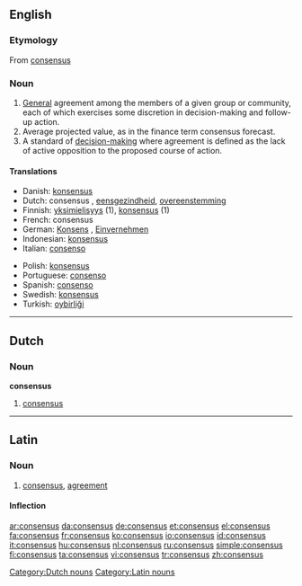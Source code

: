 {{wikipedia}}
==English==

===Etymology===
From {{etyl|la}} [[consensus]]

===Noun===
{{en-noun|es}}

# [[general#Adjective|General]] agreement among the members of a given group or community, each of which exercises some discretion in decision-making and follow-up action.
# Average projected value, as in the finance term consensus forecast.
# A standard of [[w:Decision making#Decision making in social setting|decision-making]] where agreement is defined as the lack of active opposition to the proposed course of action.

====Translations====
{{top}}
* Danish: [[konsensus]]
* Dutch: consensus {{m}}, [[eensgezindheid]], [[overeenstemming]]
* Finnish: [[yksimielisyys]] (1), [[konsensus]] (1)
* French: consensus {{m}}
* German: [[Konsens]] {{m}}, [[Einvernehmen]] {{n}}
* Indonesian: [[konsensus]]
* Italian: [[consenso]] {{m}}
{{mid}}
* Polish: [[konsensus]] {{m}}
* Portuguese: [[consenso]] {{m}}
* Spanish: [[consenso]] {{m}}
* Swedish: [[konsensus]]
* Turkish: [[oybirliği]]
{{bottom}}

----

==Dutch==

===Noun===
'''consensus''' {{m}}

# [[consensus]]

[[Category:Dutch nouns]]

----

==Latin==

===Noun===
{{la-noun|cōnsēnsus|consensus|cōnsēnsūs|m|fourth}}

# [[consensus]], [[agreement]]

====Inflection====
{{la-decl-4th|cōnsēns}}

[[Category:Latin nouns]]

[[ar:consensus]]
[[da:consensus]]
[[de:consensus]]
[[et:consensus]]
[[el:consensus]]
[[fa:consensus]]
[[fr:consensus]]
[[ko:consensus]]
[[io:consensus]]
[[id:consensus]]
[[it:consensus]]
[[hu:consensus]]
[[nl:consensus]]
[[ru:consensus]]
[[simple:consensus]]
[[fi:consensus]]
[[ta:consensus]]
[[vi:consensus]]
[[tr:consensus]]
[[zh:consensus]]